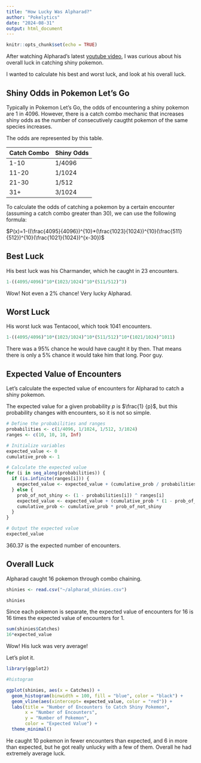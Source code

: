 ---
title: "How Lucky Was Alpharad?"
author: "Pokelytics"
date: "2024-08-31"
output: html_document
---

```{r setup, include=FALSE}
knitr::opts_chunk$set(echo = TRUE)
```

After watching Alpharad's latest [youtube video](https://www.youtube.com/watch?v=lhDIz97t5iQ), I was curious about his overall luck in catching shiny pokemon.

I wanted to calculate his best and worst luck, and look at his overall luck.

## Shiny Odds in Pokemon Let's Go

Typically in Pokemon Let's Go, the odds of encountering a shiny pokemon are 1 in 4096. However, there is a catch combo mechanic that increases shiny odds as the number of consecutively caugtht pokemon of the same species increases.

The odds are represented by this table.

| Catch Combo | Shiny Odds |
|-------------|------------|
| 1-10        | 1/4096     |
| 11-20       | 1/1024     |
| 21-30       | 1/512      |
| 31+         | 3/1024     |


To calculate the odds of catching a pokemon by a certain encounter (assuming a catch combo greater than 30), we can use the following formula:

$P(x)=1-((\frac{4095}{4096})^{10}*(\frac{1023}{1024})^{10}(\frac{511}{512})^{10}(\frac{1021}{1024})^{x-30})$

## Best Luck

His best luck was his Charmander, which he caught in 23 encounters.

```{r}
1-((4095/4096)^10*(1023/1024)^10*(511/512)^3)
```
Wow! Not even a 2% chance! Very lucky Alpharad.

## Worst Luck

His worst luck was Tentacool, which took 1041 encounters.

```{r}
1-((4095/4096)^10*(1023/1024)^10*(511/512)^10*(1021/1024)^1011)
```
There was a 95% chance he would have caught it by then. That means there is only a 5% chance it would take him that long. Poor guy.


## Expected Value of Encounters

Let's calculate the expected value of encounters for Alpharad to catch a shiny pokemon.

The expected value for a given probability *p* is $\frac{1} {p}$, but this probability changes with encounters, so it is not so simple.

```{r}
# Define the probabilities and ranges
probabilities <- c(1/4096, 1/1024, 1/512, 3/1024)
ranges <- c(10, 10, 10, Inf)

# Initialize variables
expected_value <- 0
cumulative_prob <- 1

# Calculate the expected value
for (i in seq_along(probabilities)) {
  if (is.infinite(ranges[i])) {
    expected_value <- expected_value + (cumulative_prob / probabilities[i])
  } else {
    prob_of_not_shiny <- (1 - probabilities[i]) ^ ranges[i]
    expected_value <- expected_value + (cumulative_prob * (1 - prob_of_not_shiny) / probabilities[i])
    cumulative_prob <- cumulative_prob * prob_of_not_shiny
  }
}

# Output the expected value
expected_value
```

360.37 is the expected number of encounters.

## Overall Luck

Alpharad caught 16 pokemon through combo chaining.

```{r}
shinies <- read.csv("~/alpharad_shinies.csv")

shinies

```

Since each pokemon is separate, the expected value of encounters for 16 is 16 times the expected value of encounters for 1.

```{r}
sum(shinies$Catches)
16*expected_value
```
Wow! His luck was very average!

Let's plot it.

```{r}
library(ggplot2)

#histogram

ggplot(shinies, aes(x = Catches)) +
  geom_histogram(binwidth = 100, fill = "blue", color = "black") +
  geom_vline(aes(xintercept= expected_value, color = "red")) +
  labs(title = "Number of Encounters to Catch Shiny Pokemon",
       x = "Number of Encounters",
       y = "Number of Pokemon",
       color = "Expected Value") +
  theme_minimal()


```

He caught 10 pokemon in fewer encounters than expected, and 6 in more than expected, but he got really unlucky with a few of them. Overall he had extremely average luck.



